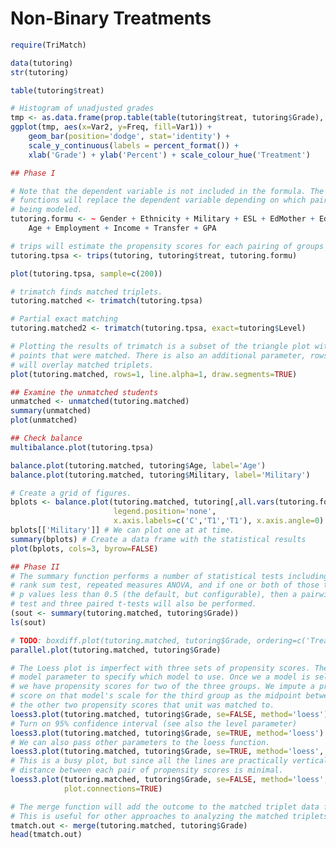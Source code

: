 # Non-Binary Treatments {#chapter-non-binary}


```r
require(TriMatch)

data(tutoring)
str(tutoring)

table(tutoring$treat)
```

```r
# Histogram of unadjusted grades
tmp <- as.data.frame(prop.table(table(tutoring$treat, tutoring$Grade), 1))
ggplot(tmp, aes(x=Var2, y=Freq, fill=Var1)) + 
	geom_bar(position='dodge', stat='identity') +
	scale_y_continuous(labels = percent_format()) +
	xlab('Grade') + ylab('Percent') + scale_colour_hue('Treatment')
```

```r
## Phase I

# Note that the dependent variable is not included in the formula. The TriMatch
# functions will replace the dependent variable depending on which pair is
# being modeled.
tutoring.formu <- ~ Gender + Ethnicity + Military + ESL + EdMother + EdFather + 
	Age + Employment + Income + Transfer + GPA

# trips will estimate the propensity scores for each pairing of groups
tutoring.tpsa <- trips(tutoring, tutoring$treat, tutoring.formu)

plot(tutoring.tpsa, sample=c(200))

# trimatch finds matched triplets.
tutoring.matched <- trimatch(tutoring.tpsa)

# Partial exact matching
tutoring.matched2 <- trimatch(tutoring.tpsa, exact=tutoring$Level)

# Plotting the results of trimatch is a subset of the triangle plot with only
# points that were matched. There is also an additional parameter, rows, that
# will overlay matched triplets.
plot(tutoring.matched, rows=1, line.alpha=1, draw.segments=TRUE)

## Examine the unmatched students
unmatched <- unmatched(tutoring.matched)
summary(unmatched)
plot(unmatched)

## Check balance
multibalance.plot(tutoring.tpsa)

balance.plot(tutoring.matched, tutoring$Age, label='Age')
balance.plot(tutoring.matched, tutoring$Military, label='Military')

# Create a grid of figures.
bplots <- balance.plot(tutoring.matched, tutoring[,all.vars(tutoring.formu)], 
					   legend.position='none', 
					   x.axis.labels=c('C','T1','T1'), x.axis.angle=0)
bplots[['Military']] # We can plot one at at time.
summary(bplots) # Create a data frame with the statistical results
plot(bplots, cols=3, byrow=FALSE)

## Phase II
# The summary function performs a number of statistical tests including Friedman
# rank sum test, repeated measures ANOVA, and if one or both of those tests have
# p values less than 0.5 (the default, but configurable), then a pairwise Wilcox
# test and three paired t-tests will also be performed.
(sout <- summary(tutoring.matched, tutoring$Grade))
ls(sout)

# TODO: boxdiff.plot(tutoring.matched, tutoring$Grade, ordering=c('Treatment2','Treatment1','Control'))
parallel.plot(tutoring.matched, tutoring$Grade)

# The Loess plot is imperfect with three sets of propensity scores. There is a
# model parameter to specify which model to use. Once we a model is selected
# we have propensity scores for two of the three groups. We impute a propensity
# score on that model's scale for the third group as the midpoint between
# the other two propensity scores that unit was matched to.
loess3.plot(tutoring.matched, tutoring$Grade, se=FALSE, method='loess')
# Turn on 95% confidence interval (see also the level parameter)
loess3.plot(tutoring.matched, tutoring$Grade, se=TRUE, method='loess')
# We can also pass other parameters to the loess function.
loess3.plot(tutoring.matched, tutoring$Grade, se=TRUE, method='loess', span=1)
# This is a busy plot, but since all the lines are practically vertical, the
# distance between each pair of propensity scores is minimal.
loess3.plot(tutoring.matched, tutoring$Grade, se=FALSE, method='loess', 
			plot.connections=TRUE)

# The merge function will add the outcome to the matched triplet data frame.
# This is useful for other approaches to analyzing the matched triplets.
tmatch.out <- merge(tutoring.matched, tutoring$Grade)
head(tmatch.out)
```
